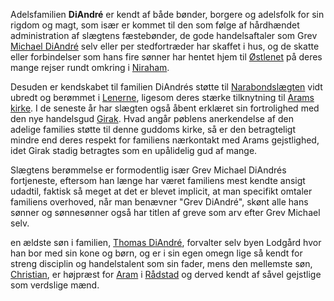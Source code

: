 {{title:DiAndré}}
{{author:Laura Holmegaard}}
{{timestamp:2009-10-25T14:52:02Z}}
{{copyright:DiAndré}}
Adelsfamilien '''DiAndré''' er kendt af både bønder, borgere og adelsfolk for sin rigdom og magt, som især er kommet til den som følge af hårdhændet administration af slægtens fæstebønder, de gode handelsaftaler som Grev [[Michael DiAndré]] selv eller per stedfortræder har skaffet i hus, og de skatte eller forbindelser som hans fire sønner har hentet hjem til [[Østlenet]] på deres mange rejser rundt omkring i [[Niraham]].

Desuden er kendskabet til familien DiAndrés støtte til [[Narabondslægten]] vidt ubredt og berømmet i [[Lenerne]], ligesom deres stærke tilknytning til [[Aram|Arams kirke]]. I de seneste år har slægten også åbent erklæret sin fortrolighed med den nye handelsgud [[Girak]]. Hvad angår pøblens anerkendelse af den adelige families støtte til denne guddoms kirke, så er den betragteligt mindre end deres respekt for familiens nærkontakt med Arams gejstlighed, idet Girak stadig betragtes som en upålidelig gud af mange.

Slægtens berømmelse er formodentlig især Grev Michael DiAndrés fortjeneste, eftersom han længe har været familiens mest kendte ansigt udadtil, faktisk så meget at det er blevet implicit, at man specifikt omtaler familiens overhoved, når man benævner "Grev DiAndré", skønt alle hans sønner og sønnesønner også har titlen af greve som arv efter Grev Michael selv.
 
en ældste søn i familien, [[Thomas DiAndré]], forvalter selv byen Lodgård hvor han bor med sin kone og børn, og er i sin egen omegn lige så kendt for streng disciplin og handelstalent som sin fader, mens den mellemste søn, [[Christian DiAndré|Christian]], er højpræst for [[Aram]] i [[Rådstad]] og derved kendt af såvel gejstlige som verdslige mænd.